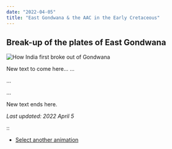 ```yaml
---
date: "2022-04-05"
title: "East Gondwana & the AAC in the Early Cretaceous"
---
```


## Break-up of the plates of East Gondwana

![How India first broke out of Gondwana](http://www.reeves.nl/upload/ego-2-gifmaker.gif)

New text to come here...
...

...

...

New text ends here.

*Last updated: 2022 April 5*

::

* [Select another animation](../animations)

